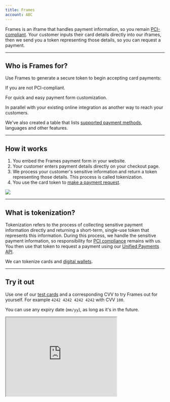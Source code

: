 ```yaml
---
title: Frames
account: ABC
---
```


Frames is an iframe that handles payment information, so you remain [PCI-compliant](/risk-management/pci-compliance). Your customer inputs their card details directly into our iframes, then we send you a token representing those details, so you can request a payment.

---

## Who is Frames for?

Use Frames to generate a secure token to begin accepting card payments:

<List>
<ListIconItem>

If you are not PCI-compliant.

</ListIconItem>
<ListIconItem>

For quick and easy payment form customization.

</ListIconItem>
<ListIconItem>

In parallel with your existing online integration as another way to reach your customers.

</ListIconItem>
</List>

We've also created a table that lists [supported payment methods](/integrate/product-support), languages and other features.

---

## How it works

1. You embed the Frames payment form in your website.
2. Your customer enters payment details directly on your checkout page.
3. We process your customer's sensitive information and return a token representing those details. This process is called tokenization.
4. You use the card token to [make a payment request](/payments/accept-payments/request-a-card-payment).

<img src="/docs/Integrate/Frames/Frames.png"  withFullscreenPreview />

---

## What is tokenization?

Tokenization refers to the process of collecting sensitive payment information directly and returning a short-term, single-use token that represents this information. During this process, we handle the sensitive payment information, so responsibility for [PCI compliance](/risk-management/pci-compliance) remains with us. You then use that token to request a payment using our [Unified Payments API](/payments).

<TipBox variant="note">

We can tokenize cards and [digital wallets](/payments/payment-methods/wallets).

</TipBox>

---
## Try it out

Use one of our [test cards](/testing/test-card-numbers) and a corresponding CVV to try Frames out for yourself. For example `4242 4242 4242 4242` with CVV `100`.

You can use any expiry date (`mm/yy`), as long as it's in the future.

<Box horizontal="sm" align="center">
  <Iframe
    src="https://assets.checkout.com/docs/examples/1liner-new/index.html"
    height="250"
    width="350"
  />
</Box>

---

## Next steps

<ContentPanel variant="heading" title="Get started with Frames" imgSrc="/docs/Collect payment/Payment.svg">

Find out what is required to get started with Frames.

[Learn more](/integrate/frames/get-started)

</ContentPanel>

<ContentPanel variant="heading" title="Product support" imgSrc="/docs/Collect payment/FullСard.svg" withBorder={false}>

Find out what features Frames supports out of the box.

[Learn more](/integrate/product-support)

</ContentPanel>


